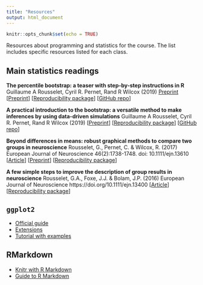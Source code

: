 ```yaml
---
title: "Resources"
output: html_document
---
```


```r
knitr::opts_chunk$set(echo = TRUE)
```

Resources about programming and statistics for the course. The list includes specific resources listed for each class.

## Main statistics readings

**The percentile bootstrap: a teaser with step-by-step instructions in R**
Guillaume A Rousselet, Cyril R. Pernet, Rand R Wilcox (2019)
<a href="https://psyarxiv.com/kxarf" class="badge badge-info">Preprint</a>
[[Preprint](https://psyarxiv.com/kxarf)]
[[Reproducibility package](https://osf.io/dvuze/)]
[[GitHub repo](https://github.com/GRousselet/bootsteps)]

**A practical introduction to the bootstrap: a versatile method to make inferences by using data-driven simulations**
Guillaume A Rousselet, Cyril R. Pernet, Rand R Wilcox (2019)
[[Preprint](https://psyarxiv.com/h8ft7)] 
[[Reproducibility package](https://osf.io/8b4t5/)]
[[GitHub repo](https://github.com/GRousselet/bootstrap)]

**Beyond differences in means: robust graphical methods to compare two groups in neuroscience**
Rousselet, G., Pernet, C. & Wilcox, R. (2017) 
European Journal of Neuroscience 46(2):1738-1748. doi: 10.1111/ejn.13610
[[Article](https://www.ncbi.nlm.nih.gov/pubmed/28544058)]
[[Preprint](http://biorxiv.org/content/10.1101/121079v2)]
[[Reproducibility package](https://dx.doi.org/10.6084/m9.figshare.4055970)]

**A few simple steps to improve the description of group results in neuroscience**
Rousselet, G.A., Foxe, J.J. & Bolam, J.P. (2016) 
European Journal of Neuroscience https://doi.org/10.1111/ejn.13400
[[Article](https://onlinelibrary.wiley.com/doi/full/10.1111/ejn.13400)]
[[Reproducibility package](https://dx.doi.org/10.6084/m9.figshare.3806487)]

## `ggplot2`

- [Official guide]()
- [Extensions]()
- [Tutorial with examples]()

## RMarkdown

- [Knitr with R Markdown](https://kbroman.org/knitr_knutshell/pages/Rmarkdown.html)
- [Guide to R Markdown](https://bookdown.org/yihui/rmarkdown/)

